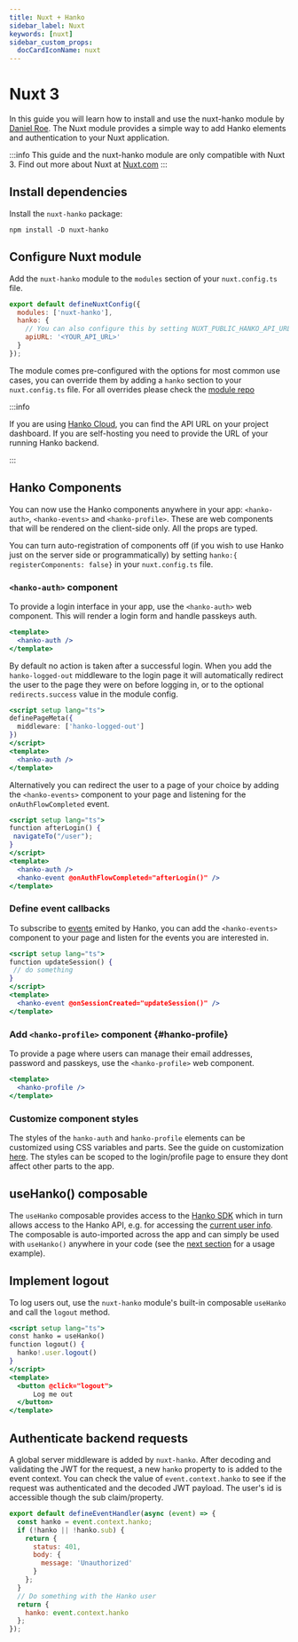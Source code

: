 ```yaml
---
title: Nuxt + Hanko
sidebar_label: Nuxt
keywords: [nuxt]
sidebar_custom_props:
  docCardIconName: nuxt
---
```


# Nuxt 3

In this guide you will learn how to install and use the nuxt-hanko module by [Daniel Roe](https://github.com/danielroe/nuxt-hanko).
The Nuxt module provides a simple way to add Hanko elements and authentication to your Nuxt application.

:::info
This guide and the nuxt-hanko module are only compatible with Nuxt 3. Find out more about Nuxt at [Nuxt.com](https://nuxt.com)
:::

## Install dependencies

Install the `nuxt-hanko` package:

```shell npm2yarn
npm install -D nuxt-hanko
```

## Configure Nuxt module

Add the `nuxt-hanko` module to the `modules` section of your `nuxt.config.ts` file.

```jsx title="nuxt.config.ts" showLineNumbers
export default defineNuxtConfig({
  modules: ['nuxt-hanko'],
  hanko: {
    // You can also configure this by setting NUXT_PUBLIC_HANKO_API_URL environment variable at runtime
    apiURL: '<YOUR_API_URL>'
  }
});
```

The module comes pre-configured with the options for most common use cases, you can override them by adding a `hanko` section to your `nuxt.config.ts` file. For all overrides please check the [module repo](https://github.com/danielroe/nuxt-hanko)

:::info

If you are using [Hanko Cloud](https://cloud.hanko.io), you can find the API URL on your project dashboard.
If you are self-hosting you need to provide the URL of your running Hanko backend.

:::

## Hanko Components

You can now use the Hanko components anywhere in your app: `<hanko-auth>`, `<hanko-events>` and `<hanko-profile>`. These are web components that will be rendered on the client-side only. All the props are typed.

You can turn auto-registration of components off (if you wish to use Hanko just on the server side or programmatically) by setting `hanko:{ registerComponents: false}` in your `nuxt.config.ts` file.

### `<hanko-auth>` component

To provide a login interface in your app, use the `<hanko-auth>` web component. This will render a login form and handle passkeys auth.

```jsx title="login.vue" showLineNumbers
<template>
  <hanko-auth />
</template>
```

By default no action is taken after a successful login. When you add the `hanko-logged-out` middleware to the login page it will automatically redirect the user to the page they were on before logging in, or to the optional `redirects.success` value in the module config.

```jsx title="login.vue" showLineNumbers
<script setup lang="ts">
definePageMeta({
  middleware: ['hanko-logged-out']
})
</script>
<template>
  <hanko-auth />
</template>
```

Alternatively you can redirect the user to a page of your choice by adding the `<hanko-events>` component to your page and listening for the `onAuthFlowCompleted` event.

```jsx title="login.vue" showLineNumbers
<script setup lang="ts">
function afterLogin() {
 navigateTo("/user");
}
</script>
<template>
  <hanko-auth />
  <hanko-event @onAuthFlowCompleted="afterLogin()" />
</template>
```

### Define event callbacks

To subscribe to [events](https://github.com/teamhanko/hanko/blob/main/frontend/elements/README.md#events) emited by Hanko, you can add the `<hanko-events>` component to your page and listen for the events you are interested in.

```jsx title="page.vue" showLineNumbers
<script setup lang="ts">
function updateSession() {
 // do something
}
</script>
<template>
  <hanko-event @onSessionCreated="updateSession()" />
</template>
```

### Add `<hanko-profile>` component {#hanko-profile}

To provide a page where users can manage their email addresses, password and passkeys, use the `<hanko-profile>` web
component.

```jsx title="profile.vue" showLineNumbers
<template>
  <hanko-profile />
</template>
```

### Customize component styles

The styles of the `hanko-auth` and `hanko-profile` elements can be customized using CSS variables and parts. See the guide on customization [here](https://github.com/teamhanko/hanko/tree/main/frontend/elements#ui-customization).
The styles can be scoped to the login/profile page to ensure they dont affect other parts to the app.

## useHanko() composable

The `useHanko` composable provides access to the [Hanko SDK](https://docs.hanko.io/jsdoc/hanko-frontend-sdk/index.html) which in turn allows access to the Hanko API, e.g. for accessing the [current user info](https://docs.hanko.io/jsdoc/hanko-frontend-sdk/UserClient.html#getCurrent).
The composable is auto-imported across the app and can simply be used with `useHanko()` anywhere in your code (see the [next section](#implement-logout) for a usage example).

## Implement logout

To log users out, use the `nuxt-hanko` module's built-in composable `useHanko` and call the `logout` method.

```jsx title="logout.vue" showLineNumbers
<script setup lang="ts">
const hanko = useHanko()
function logout() {
  hanko!.user.logout()
}
</script>
<template>
  <button @click="logout">
      Log me out
  </button>
</template>
```

## Authenticate backend requests

A global server middleware is added by `nuxt-hanko`. After decoding and validating the JWT for the request, a new `hanko` property to is added to the event context.
You can check the value of `event.context.hanko` to see if the request was authenticated and the decoded JWT payload. The user's id is accessible though the sub claim/property.

```jsx title="/server/api/endpoint.ts" showLineNumbers
export default defineEventHandler(async (event) => {
  const hanko = event.context.hanko;
  if (!hanko || !hanko.sub) {
    return {
      status: 401,
      body: {
        message: 'Unauthorized'
      }
    };
  }
  // Do something with the Hanko user
  return {
    hanko: event.context.hanko
  };
});
```
